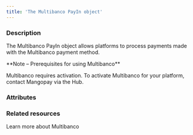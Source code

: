 ```yaml
---
title: 'The Multibanco PayIn object'
---
```


  
### Description
The Multibanco PayIn object allows platforms to process payments made with the Multibanco payment method.  

<Note>  
**Note – Prerequisites for using Multibanco** 
  
Multibanco requires activation. To activate Multibanco for your platform, contact Mangopay via the Hub.  
</Note>

### Attributes  

<Id />  

<Tag />  

<CreationDate />  

<AuthorId1 />  

<DebitedFunds2 />  

<CreditedFunds2 />  

<Fees1 />  

<Status1 />  

<ResultCode />  

<ResultMessage />  

<ExecutionDate />  

<Type />  

<Nature />  

<CreditedWalletId1 />  

<CreditedUserId />  

<PaymentType7 />  

<ExecutionType />  

<ReturnURL2 />  

<RedirectURL1 />  

<StatementDescriptor />  

<ProfilingAttemptReference />

### Related resources

<CardGroup cols={2}>
    <Card
        title="Guide"
        href="/guides/payment-methods/multibanco"
    >
        Learn more about Multibanco
    </Card>
</CardGroup>